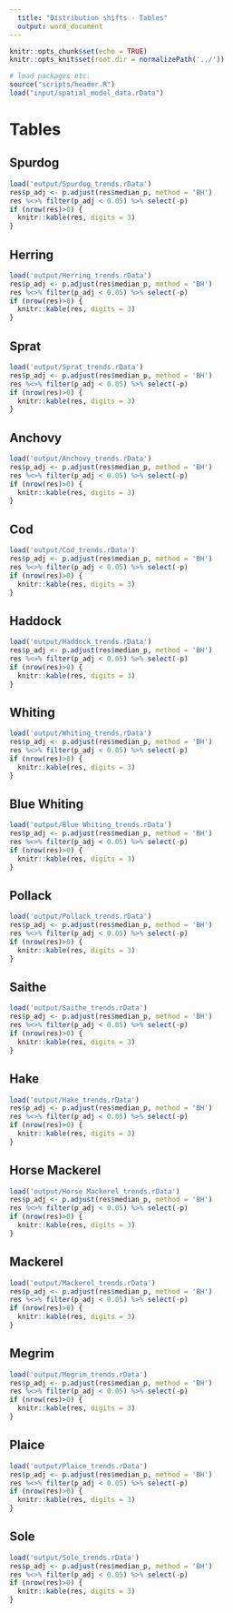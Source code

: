```yaml
---
  title: "Distribution shifts - Tables"
  output: word_document
---
```


```r
knitr::opts_chunk$set(echo = TRUE)
knitr::opts_knit$set(root.dir = normalizePath('../'))
```

```r
# load packages etc.
source("scripts/header.R")
load("input/spatial_model_data.rData")
```

# Tables
## Spurdog

```r
load('output/Spurdog_trends.rData')
res$p_adj <- p.adjust(res$median_p, method = 'BH')
res %<>% filter(p_adj < 0.05) %>% select(-p)
if (nrow(res)>0) {
  knitr::kable(res, digits = 3)
}
```


## Herring

```r
load('output/Herring_trends.rData')
res$p_adj <- p.adjust(res$median_p, method = 'BH')
res %<>% filter(p_adj < 0.05) %>% select(-p)
if (nrow(res)>0) {
  knitr::kable(res, digits = 3)
}
```


## Sprat

```r
load('output/Sprat_trends.rData')
res$p_adj <- p.adjust(res$median_p, method = 'BH')
res %<>% filter(p_adj < 0.05) %>% select(-p)
if (nrow(res)>0) {
  knitr::kable(res, digits = 3)
}
```


## Anchovy

```r
load('output/Anchovy_trends.rData')
res$p_adj <- p.adjust(res$median_p, method = 'BH')
res %<>% filter(p_adj < 0.05) %>% select(-p)
if (nrow(res)>0) {
  knitr::kable(res, digits = 3)
}
```


## Cod

```r
load('output/Cod_trends.rData')
res$p_adj <- p.adjust(res$median_p, method = 'BH')
res %<>% filter(p_adj < 0.05) %>% select(-p)
if (nrow(res)>0) {
  knitr::kable(res, digits = 3)
}
```


## Haddock

```r
load('output/Haddock_trends.rData')
res$p_adj <- p.adjust(res$median_p, method = 'BH')
res %<>% filter(p_adj < 0.05) %>% select(-p)
if (nrow(res)>0) {
  knitr::kable(res, digits = 3)
}
```


## Whiting

```r
load('output/Whiting_trends.rData')
res$p_adj <- p.adjust(res$median_p, method = 'BH')
res %<>% filter(p_adj < 0.05) %>% select(-p)
if (nrow(res)>0) {
  knitr::kable(res, digits = 3)
}
```


## Blue Whiting

```r
load('output/Blue Whiting_trends.rData')
res$p_adj <- p.adjust(res$median_p, method = 'BH')
res %<>% filter(p_adj < 0.05) %>% select(-p)
if (nrow(res)>0) {
  knitr::kable(res, digits = 3)
}
```


## Pollack

```r
load('output/Pollack_trends.rData')
res$p_adj <- p.adjust(res$median_p, method = 'BH')
res %<>% filter(p_adj < 0.05) %>% select(-p)
if (nrow(res)>0) {
  knitr::kable(res, digits = 3)
}
```


## Saithe

```r
load('output/Saithe_trends.rData')
res$p_adj <- p.adjust(res$median_p, method = 'BH')
res %<>% filter(p_adj < 0.05) %>% select(-p)
if (nrow(res)>0) {
  knitr::kable(res, digits = 3)
}
```


## Hake

```r
load('output/Hake_trends.rData')
res$p_adj <- p.adjust(res$median_p, method = 'BH')
res %<>% filter(p_adj < 0.05) %>% select(-p)
if (nrow(res)>0) {
  knitr::kable(res, digits = 3)
}
```


## Horse Mackerel

```r
load('output/Horse Mackerel_trends.rData')
res$p_adj <- p.adjust(res$median_p, method = 'BH')
res %<>% filter(p_adj < 0.05) %>% select(-p)
if (nrow(res)>0) {
  knitr::kable(res, digits = 3)
}
```


## Mackerel

```r
load('output/Mackerel_trends.rData')
res$p_adj <- p.adjust(res$median_p, method = 'BH')
res %<>% filter(p_adj < 0.05) %>% select(-p)
if (nrow(res)>0) {
  knitr::kable(res, digits = 3)
}
```


## Megrim

```r
load('output/Megrim_trends.rData')
res$p_adj <- p.adjust(res$median_p, method = 'BH')
res %<>% filter(p_adj < 0.05) %>% select(-p)
if (nrow(res)>0) {
  knitr::kable(res, digits = 3)
}
```


## Plaice

```r
load('output/Plaice_trends.rData')
res$p_adj <- p.adjust(res$median_p, method = 'BH')
res %<>% filter(p_adj < 0.05) %>% select(-p)
if (nrow(res)>0) {
  knitr::kable(res, digits = 3)
}
```


## Sole

```r
load('output/Sole_trends.rData')
res$p_adj <- p.adjust(res$median_p, method = 'BH')
res %<>% filter(p_adj < 0.05) %>% select(-p)
if (nrow(res)>0) {
  knitr::kable(res, digits = 3)
}
```


